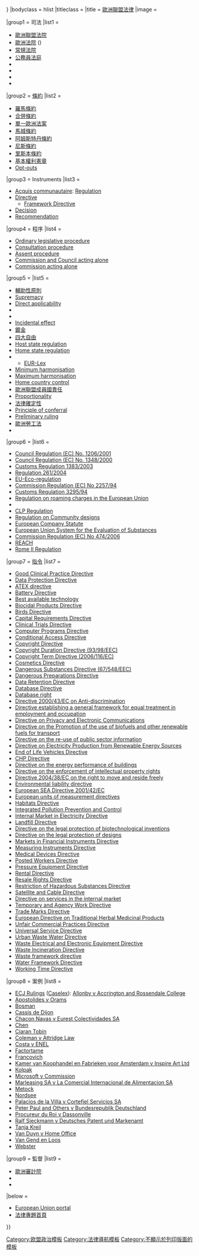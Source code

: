 {{Navbox
|name = 歐洲聯盟法律
|state = {{{state<includeonly>|{{{1|collapsed}}}</includeonly>}}}
|bodyclass = hlist
|titleclass = 
|title = {{flagicon|EU}} [[歐洲聯盟法律]]
|image = 

|group1 = 司法
|list1 =
* [[歐洲聯盟法院]]
* [[歐洲法院]] ({{tsl|en|List of members of the European Court of Justice|歐洲法院法官列表|法官}})
* [[常規法院 (歐洲聯盟)|常規法院]]
* [[歐洲聯盟公務員法庭|公務員法庭]]
* {{tsl|en|European lawyer|歐洲律師|律師}}
* {{tsl|en|Relationship between the European Court of Justice and European Court of Human Rights|歐洲法院與歐洲人權法院的關係|與歐洲人權法院的關係}}
* {{tsl|en|European Public Prosecutor|歐洲檢察官|檢察官}}
* {{tsl|en|European civil code|歐洲民法典|民法典}}

|group2 = [[歐洲聯盟基本條約|條約]]
|list2 =
* [[羅馬條約]]
* [[合併條約]]
* [[單一歐洲法案]]
* [[馬城條約]]
* [[阿姆斯特丹條約]]
* [[尼斯條約]]
* [[里斯本條約]]
* [[歐洲聯盟基本權利憲章|基本權利憲章]]
* [[Opt-outs in the European Union|Opt-outs]]

|group3 = Instruments
|list3 =
* [[Acquis communautaire]]: [[Regulation (European Union)|Regulation]]
* [[Directive (European Union)|Directive]]
** [[Framework Directive (disambiguation)|Framework Directive]]
* [[Decision (European Union)|Decision]]
* [[Recommendation (European Union)|Recommendation]]

|group4 = 程序
|list4 =
* [[Legislature of the European Union#Ordinary legislative procedure|Ordinary legislative procedure]]
* [[Consultation procedure]]
* [[Assent procedure]]
* [[Legislature of the European Union#Commission and Council acting alone|Commission and Council acting alone]]
* [[Legislature of the European Union#Commission acting alone|Commission acting alone]]

|group5 = {{longitem|原則<br/>與條款}}
|list5 =
* [[輔助性原則]]
* [[Supremacy (European Union law)|Supremacy]]
* [[Direct applicability]]
* {{tsl|en|Direct effect|直接效力}}
* {{tsl|en|Indirect effect|非直接效力}}
* [[Incidental effect]]
* [[鍍金 (歐洲法律)|鍍金]]
* [[四大自由 (歐洲聯盟)|四大自由]]
* [[Host state regulation]]
* [[Home state regulation]]
* {{tsl|en|Community acquis|現行法}}
** [[EUR-Lex]]
* [[Minimum harmonisation]]
* [[Maximum harmonisation]]
* [[Home country control]]
* [[歐洲聯盟成員國責任]]
* [[Proportionality (political maxim)|Proportionality]]
* [[法律確定性]]
* [[Principle of conferral]]
* [[Preliminary ruling]]
* [[歐洲勞工法]]
* {{tsl|en|European Enforcement Order|歐洲強制執行令|強制執行令}}

|group6 = {{tsl|en|Regulation (European Union)|歐洲聯盟規章|規章}}
|list6 =
* [[Council Regulation (EC) No. 1206/2001]]
* [[Council Regulation (EC) No. 1348/2000]]
* [[Customs Regulation 1383/2003]]
* [[Regulation 261/2004]]
* [[EU-Eco-regulation]]
* [[Commission Regulation (EC) No 2257/94]]
* [[Customs Regulation 3295/94]]
* [[Regulation on roaming charges in the European Union]]
* {{tsl|en|Brussels Regime|布魯塞爾體制}}
* [[CLP Regulation]]
* [[Regulation on Community designs]]
* [[European Company Statute]]
* [[European Union System for the Evaluation of Substances]]
* [[List of air carriers banned in the European Union|Commission Regulation (EC) No 474/2006]]
* [[Registration, Evaluation, Authorisation and Restriction of Chemicals|REACH]]
* [[Rome II Regulation]]

|group7 = [[歐洲聯盟指令|指令]]
|list7 =
* [[Good Clinical Practice Directive]]
* [[Data Protection Directive]]
* [[ATEX directive]]
* [[Battery Directive]]
* [[Best available technology]]
* [[Biocidal Products Directive]]
* [[Birds Directive]]
* [[Capital Requirements Directive]]
* [[Clinical Trials Directive]]
* [[Computer Programs Directive]]
* [[Conditional Access Directive]]
* [[Copyright Directive]]
* [[Copyright Duration Directive (93/98/EEC)]]
* [[Copyright Term Directive (2006/116/EC)]]
* [[Cosmetics Directive]]
* [[Dangerous Substances Directive (67/548/EEC)]]
* [[Dangerous Preparations Directive]]
* [[Data Retention Directive]]
* [[Database Directive]]
* [[Database right]]
* [[Directive 2000/43/EC on Anti-discrimination]]
* [[Directive establishing a general framework for equal treatment in employment and occupation]]
* [[Directive on Privacy and Electronic Communications]]
* [[Directive on the Promotion of the use of biofuels and other renewable fuels for transport]]
* [[Directive on the re-use of public sector information]]
* [[Directive on Electricity Production from Renewable Energy Sources]]
* [[End of Life Vehicles Directive]]
* [[CHP Directive]]
* [[Directive on the energy performance of buildings]]
* [[Directive on the enforcement of intellectual property rights]]
* [[Directive 2004/38/EC on the right to move and reside freely]]
* [[Environmental liability directive]]
* [[European SEA Directive 2001/42/EC]]
* [[European units of measurement directives]]
* [[Habitats Directive]]
* [[Integrated Pollution Prevention and Control]]
* [[Internal Market in Electricity Directive]]
* [[Landfill Directive]]
* [[Directive on the legal protection of biotechnological inventions]]
* [[Directive on the legal protection of designs]]
* [[Markets in Financial Instruments Directive]]
* [[Measuring Instruments Directive]]
* [[Medical Devices Directive]]
* [[Posted Workers Directive]]
* [[Pressure Equipment Directive]]
* [[Rental Directive]]
* [[Resale Rights Directive]]
* [[Restriction of Hazardous Substances Directive]]
* [[Satellite and Cable Directive]]
* [[Directive on services in the internal market]]
* [[Temporary and Agency Work Directive]]
* [[Trade Marks Directive]]
* [[European Directive on Traditional Herbal Medicinal Products]]
* [[Unfair Commercial Practices Directive]]
* [[Universal Service Directive]]
* [[Urban Waste Water Directive]]
* [[Waste Electrical and Electronic Equipment Directive]]
* [[Waste Incineration Directive]]
* [[Waste framework directive]]
* [[Water Framework Directive]]
* [[Working Time Directive]]

|group8 = 案例
|list8 =
* [[List of European Court of Justice rulings|ECJ Rulings]] ([[Caselex]]): [[Allonby v Accrington and Rossendale College]]
* [[Apostolides v Orams]]
* [[Bosman ruling|Bosman]]
* [[Rewe-Zentrale AG v Bundesmonopolverwaltung für Branntwein|Cassis de Dijon]]
* [[Chacon Navas v Eurest Colectividades SA]]
* [[Chen case|Chen]]
* [[Ciaran Tobin extradition case|Ciaran Tobin]]
* [[Coleman v Attridge Law]]
* [[Costa v ENEL]]
* [[Factortame litigation|Factortame]]
* [[Francovich principle|Francovich]]
* [[Kamer van Koophandel en Fabrieken voor Amsterdam v Inspire Art Ltd]]
* [[Kolpak ruling|Kolpak]]
* [[European Union Microsoft competition case|Microsoft v Commission]]
* [[Marleasing SA v La Comercial Internacional de Alimentacion SA]]
* [[Metock case|Metock]]
* [[Nordsee case|Nordsee]]
* [[Palacios de la Villa v Cortefiel Servicios SA]]
* [[Peter Paul and Others v Bundesrepublik Deutschland]]
* [[Procureur du Roi v Dassonville]]
* [[Ralf Sieckmann v Deutsches Patent und Markenamt]]
* [[Tanja Kreil]]
* [[Van Duyn v Home Office]]
* [[Van Gend en Loos v Nederlandse Administratie der Belastingen|Van Gend en Loos]]
* [[Webster ruling|Webster]]

|group9 = 監督
|list9 =
* [[歐洲審計院]]
* {{tsl|en|European Anti-fraud Office|歐洲反欺詐辦工室}}
* {{tsl|en|Accountability in the European Union|歐洲聯盟問責制度|問責制度}}

|below =
* [[Portal:European Union|European Union portal]]
* [[Portal:法律|法律專題首頁]]

}}<noinclude>


{{collapsible option |statename=optional |default=collapsed}}

[[Category:欧盟政治模板]]
[[Category:法律導航模板]]
[[Category:不顯示於列印版面的模板]]

</noinclude>
